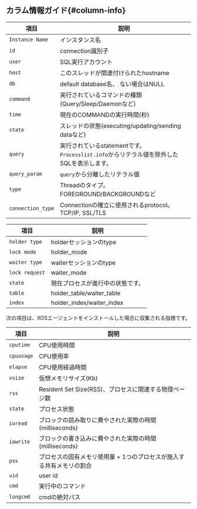 ## カラム情報ガイド{#column-info}

<Tabs groupId="db-columns">

<TabItem value="activesession" label="Active session">

| 項目                | 説明                                                          |
| ----------------- | ----------------------------------------------------------- |
| `Instance Name`   | インスタンス名                                                     |
| `id`              | connection識別子                                               |
| `user`            | SQL実行アカウント                                                  |
| `host`            | このスレッドが関連付けられたhostname                                      |
| `db`              | default database名、 ない場合はNULL                                |
| `command`         | 実行されているコマンドの種類 (Query/Sleep/Daemonなど)                       |
| `time`            | 現在のCOMMANDの実行時間(秒)                                          |
| `state`           | スレッドの状態(executing/updating/sending dataなど)                  |
| `query`           | 実行されているstatementです。`Processlist.info`からリテラル値を除外したSQLを表示します。 |
| `query_param`     | `query`から分離したリテラル値                                          |
| `type`            | Threadのタイプ。 FOREGROUND/BACKGROUNDなど                         |
| `connection_type` | Connectionの確立に使用されるprotocol。 TCP/IP, SSL/TLS                |

</TabItem>

<TabItem value="locktree" label="Lock tree">

| 項目             | 説明                        |
| -------------- | ------------------------- |
| `holder type`  | holderセッションのtype          |
| `lock mode`    | holder_mode               |
| `waiter type`  | waiterセッションのtype          |
| `lock request` | waiter_mode               |
| `state`        | 現在プロセスが進行中の状態です。          |
| `table`        | holder_table/waiter_table |
| `index`        | holder_index/waiter_index |

</TabItem>

<TabItem value="process-info" label="Process information">

次の項目は、XOSエージェントをインストールした場合に収集される指標です。

| 項目         | 説明                                     |
| ---------- | -------------------------------------- |
| `cputime`  | CPU使用時間                                |
| `cpuusage` | CPU使用率                                 |
| `elapse`   | CPU使用経過時間                              |
| `vsize`    | 仮想メモリサイズ(Kb)                           |
| `rss`      | Resident Set Size(RSS)、プロセスに関連する物理ページ数 |
| `state`    | プロセス状態                                 |
| `ioread`   | ブロックの読み取りに費やされた実際の時間(milliseconds)     |
| `iowrite`  | ブロックの書き込みに費やされた実際の時間(milliseconds)     |
| `pss`      | プロセスの固有メモリ使用量 + 1つのプロセスが施入する共有メモリの割合   |
| `uid`      | user id                                |
| `cmd`      | 実行中のコマンド                               |
| `longcmd`  | cmdの絶対パス                               |

</TabItem>

</Tabs>
